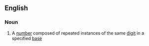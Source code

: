 ==English==

===Noun===
{{wikipedia}}
{{en-noun}}

# {{context|recreational|mathematics|lang=en}} A [[number]] composed of repeated instances of the same [[digit]] in a specified [[base]]